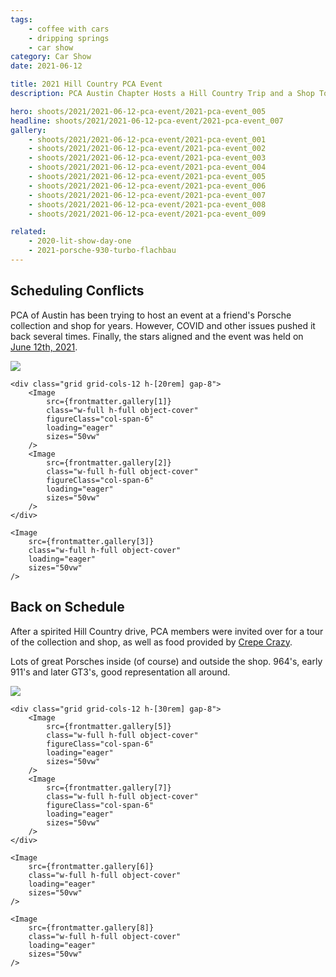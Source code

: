```yaml
---
tags:
    - coffee with cars
    - dripping springs
    - car show
category: Car Show
date: 2021-06-12

title: 2021 Hill Country PCA Event
description: PCA Austin Chapter Hosts a Hill Country Trip and a Shop Tour

hero: shoots/2021/2021-06-12-pca-event/2021-pca-event_005
headline: shoots/2021/2021-06-12-pca-event/2021-pca-event_007
gallery:
    - shoots/2021/2021-06-12-pca-event/2021-pca-event_001
    - shoots/2021/2021-06-12-pca-event/2021-pca-event_002
    - shoots/2021/2021-06-12-pca-event/2021-pca-event_003
    - shoots/2021/2021-06-12-pca-event/2021-pca-event_004
    - shoots/2021/2021-06-12-pca-event/2021-pca-event_005
    - shoots/2021/2021-06-12-pca-event/2021-pca-event_006
    - shoots/2021/2021-06-12-pca-event/2021-pca-event_007
    - shoots/2021/2021-06-12-pca-event/2021-pca-event_008
    - shoots/2021/2021-06-12-pca-event/2021-pca-event_009

related:
    - 2020-lit-show-day-one
    - 2021-porsche-930-turbo-flachbau
---
```



<Gallery>

## Scheduling Conflicts

PCA of Austin has been trying to host an event at a friend's Porsche collection and shop for years. However, COVID and other issues pushed it back several times. Finally, the stars aligned and the event was held on <a href="https://hcrpca.org/event/john-patterson-collection-tech-session" title="PCA Event in Austin">June 12th, 2021</a>.

<div class="flex flex-col gap-8">
    <Image
        src={frontmatter.gallery[0]}
        class="w-full h-full object-cover"
        loading="eager"
        sizes="50vw"
    />

    <div class="grid grid-cols-12 h-[20rem] gap-8">
        <Image
            src={frontmatter.gallery[1]}
            class="w-full h-full object-cover"
            figureClass="col-span-6"
            loading="eager"
            sizes="50vw"
        />
        <Image
            src={frontmatter.gallery[2]}
            class="w-full h-full object-cover"
            figureClass="col-span-6"
            loading="eager"
            sizes="50vw"
        />
    </div>

    <Image
        src={frontmatter.gallery[3]}
        class="w-full h-full object-cover"
        loading="eager"
        sizes="50vw"
    />

</div>

## Back on Schedule

After a spirited Hill Country drive, PCA members were invited over for a tour of the collection and shop, as well as food provided by <a href="https://www.crepecrazy.com" title="Crepe Crazy">Crepe Crazy</a>.

Lots of great Porsches inside (of course) and outside the shop. 964's, early 911's and later GT3's, good representation all around.

<div class="flex flex-col gap-8">
    <Image
        src={frontmatter.gallery[4]}
        class="w-full h-full object-cover"
        loading="eager"
        sizes="50vw"
    />

    <div class="grid grid-cols-12 h-[30rem] gap-8">
        <Image
            src={frontmatter.gallery[5]}
            class="w-full h-full object-cover"
            figureClass="col-span-6"
            loading="eager"
            sizes="50vw"
        />
        <Image
            src={frontmatter.gallery[7]}
            class="w-full h-full object-cover"
            figureClass="col-span-6"
            loading="eager"
            sizes="50vw"
        />
    </div>

    <Image
        src={frontmatter.gallery[6]}
        class="w-full h-full object-cover"
        loading="eager"
        sizes="50vw"
    />

    <Image
        src={frontmatter.gallery[8]}
        class="w-full h-full object-cover"
        loading="eager"
        sizes="50vw"
    />

</div>

</Gallery>
